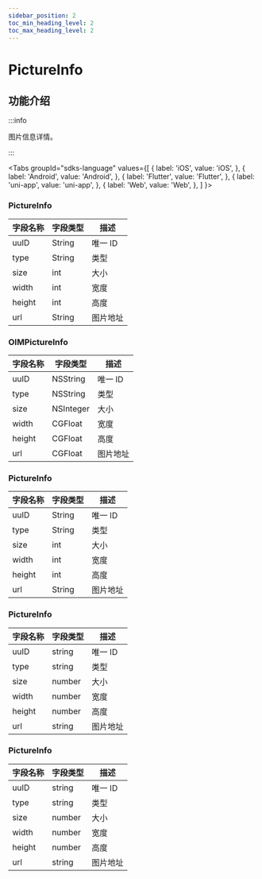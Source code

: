 ```yaml
---
sidebar_position: 2
toc_min_heading_level: 2
toc_max_heading_level: 2
---
```


# PictureInfo

## 功能介绍

:::info

图片信息详情。

:::

<Tabs
groupId="sdks-language"
values={[
{ label: 'iOS', value: 'iOS', },
{ label: 'Android', value: 'Android', },
{ label: 'Flutter', value: 'Flutter', },
{ label: 'uni-app', value: 'uni-app', },
{ label: 'Web', value: 'Web', },
]
}>

<TabItem value="Flutter">

### PictureInfo

| 字段名称 | 字段类型 | 描述     |
| -------- | -------- | -------- |
| uuID     | String   | 唯一 ID  |
| type     | String   | 类型     |
| size     | int      | 大小     |
| width    | int      | 宽度     |
| height   | int      | 高度     |
| url      | String   | 图片地址 |

</TabItem>

<TabItem value="iOS">

### OIMPictureInfo

| 字段名称 | 字段类型  | 描述     |
| -------- | --------- | -------- |
| uuID     | NSString  | 唯一 ID  |
| type     | NSString  | 类型     |
| size     | NSInteger | 大小     |
| width    | CGFloat   | 宽度     |
| height   | CGFloat   | 高度     |
| url      | CGFloat   | 图片地址 |

</TabItem>

<TabItem value="Android">

### PictureInfo

| 字段名称 | 字段类型 | 描述     |
| -------- | -------- | -------- |
| uuID     | String   | 唯一 ID  |
| type     | String   | 类型     |
| size     | int      | 大小     |
| width    | int      | 宽度     |
| height   | int      | 高度     |
| url      | String   | 图片地址 |

</TabItem>

<TabItem value="Web">

### PictureInfo

| 字段名称 | 字段类型 | 描述     |
| -------- | -------- | -------- |
| uuID     | string   | 唯一 ID  |
| type     | string   | 类型     |
| size     | number   | 大小     |
| width    | number   | 宽度     |
| height   | number   | 高度     |
| url      | string   | 图片地址 |

</TabItem>

<TabItem value="uni-app">

### PictureInfo

| 字段名称 | 字段类型 | 描述     |
| -------- | -------- | -------- |
| uuID     | string   | 唯一 ID  |
| type     | string   | 类型     |
| size     | number   | 大小     |
| width    | number   | 宽度     |
| height   | number   | 高度     |
| url      | string   | 图片地址 |

</TabItem>

</Tabs>
